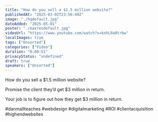```yaml
---
title: "How do you sell a $1.5 million website?"
publishedAt: "2025-03-02T23:56:49Z"
image: "./hqdefault.jpg"
dateAdded: "2025-05-01"
poster: "./maxresdefault.jpg"
videoUrl: "https://www.youtube.com/watch?v=knhL0a0trbw"
localImages: true
tags: ["Unsorted"]
categories: ["Video"]
duration: "0:00:51"
privacyStatus: "undefined"
draft: true
speakers: ["Unsorted"]
---
```

How do you sell a $1.5 million website?

Promise the client they’d get $3 million in return.

Your job is to figure out how they get $3 million in return.

#danmallteaches #webdesign #digitalmarketing  #ROI #clientacquisition #highendwebsites
